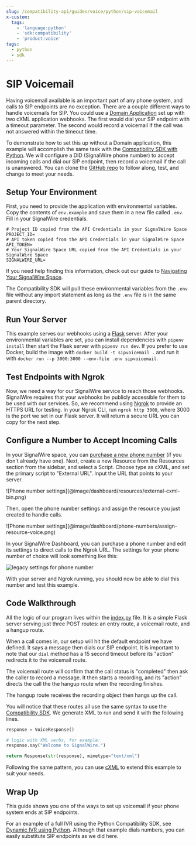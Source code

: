 ```yaml
---
slug: /compatibility-api/guides/voice/python/sip-voicemail
x-custom:
  tags:
    - 'language:python'
    - 'sdk:compatibility'
    - 'product:voice'
tags:
  - python
  - sdk
---
```


# SIP Voicemail

Having voicemail available is an important part of any phone system, and calls to SIP endpoints
are no exception. There are a couple different ways to handle voicemails for SIP. You could use a
[Domain Application](/voice/getting-started/sip/sip-domain-applications) set up with two cXML application webhooks.
The first would dial your SIP endpoint with a timeout parameter. The second would record a voicemail if
the call was not answered within the timeout time.



To demonstrate how to set this up without a Domain
application, this example will accomplish the same task with the
[Compatibility SDK with Python](/compatibility-api/sdks).
We will configure a DID (SignalWire phone number) to accept incoming calls and dial our SIP endpoint,
then record a voicemail if the call is unanswered. You can clone the
[GitHub repo](https://github.com/signalwire/examples/tree/main/Voice/SIP%20Voicemail%20with%20Python)
to follow along, test, and change to meet your needs.


## Setup Your Environment

First, you need to provide the application with environmental variables.
Copy the contents of `env.example` and save them in a new file called `.env`.
Fill in your SignalWire credentials.

```
# Project ID copied from the API Credentials in your SignalWire Space
PROJECT_ID=
# API token copied from the API Credentials in your SignalWire Space
API_TOKEN=
# Your SignalWire Space URL copied from the API Credentials in your SignalWire Space
SIGNALWIRE_URL=
```

If you need help finding this information, check out our guide to [Navigating Your SignalWire Space](/platform/dashboard/get-started/explore#api).

The Compatibility SDK will pull these environmental variables from the `.env` file without any import statement as long as the `.env` file is in the same parent directory.

## Run Your Server


This example serves our webhooks using a [Flask](https://flask.palletsprojects.com/en/2.2.x/installation/)
server. After your environmental variables are set, you can install dependencies with
`pipenv install` then start the Flask server with `pipenv run dev`.
If you prefer to use Docker, build the image with `docker build -t sipvoicemail .`
and run it with `docker run --p 3000:3000 --env-file .env sipvoicemail`.


## Test Endpoints with Ngrok

Now, we need a way for our SignalWire service to reach those webhooks. SignalWire requires
that your webhooks be publicly accessible for them to be used with our services. So, we
recommend using [Ngrok](https://ngrok.com/download) to provide an HTTPS URL for testing.
In your Ngrok CLI, run `ngrok http 3000`, where 3000 is the port we set in our Flask server.
It will return a secure URL you can copy for the next step.

## Configure a Number to Accept Incoming Calls

In your SignalWire space, you can [purchase a new phone number](/platform/phone-numbers/getting-started/buying-a-phone-number) (if you don't already have one). 
Next, create a new Resource from the Resources section from the sidebar, and select a Script. Choose type as cXML, and set the primary script to "External URL".
Input the URL that points to your server.

<Frame>
![Phone number settings](@image/dashboard/resources/external-cxml-bin.png)
</Frame>

Then, open the phone number settings and assign the resource you just created to handle calls. 

<Frame>
![Phone number settings](@image/dashboard/phone-numbers/assign-resource-voice.png)
</Frame>


<NewLegacy />

<Accordion title="For Legacy UI">

 In your SignalWire Dashboard, you can purchase a phone number and edit its settings to direct calls to the Ngrok URL. The settings for your phone number of choice will look something like this:

![legacy settings for phone number](@image/dashboard/legacy/external-cxml-webhook.png)

</Accordion>

With your server and Ngrok running, you should now be able to dial this number and test this example.

## Code Walkthrough

All the logic of our program lives within the
[index.py](https://github.com/signalwire/examples/blob/main/Voice/SIP%20Voicemail%20with%20Python/index.py)
file. It is a simple Flask server serving just three POST routes: an entry
route, a voicemail route, and a hangup route.

When a call comes in, our setup will hit the default endpoint we have defined.
It says a message then dials our SIP endpoint. It is important to note that our
`dial` method has a 15 second timeout before its "action" redirects it to the
voicemail route.

The voicemail route will confirm that the call status is "completed" then ask
the caller to record a message. It then starts a recording, and its "action"
directs the call the the hangup route when the recording finishes.

The hangup route receives the recording object then hangs up the call.

You will notice that these routes all use the same syntax to use the
[Compatibility SDK](/compatibility-api/sdks).
We generate XML to run and send it with the following lines.



```python
response = VoiceResponse()

# logic with XML verbs, for example:
response.say("Welcome to SignalWire.")

return Response(str(response), mimetype="text/xml")
```

Following the same pattern, you can use [cXML](/compatibility-api/cxml) to extend this example to suit your
needs.

## Wrap Up

This guide shows you one of the ways to set up voicemail if your phone system
ends at SIP endpoints.


For an example of a full IVR using the Python Compatibility SDK, see [Dynamic IVR using Python](../dynamic-ivr-using-json-menus.mdx). Although that example
dials numbers, you can easily substitute SIP endpoints as we did here.
